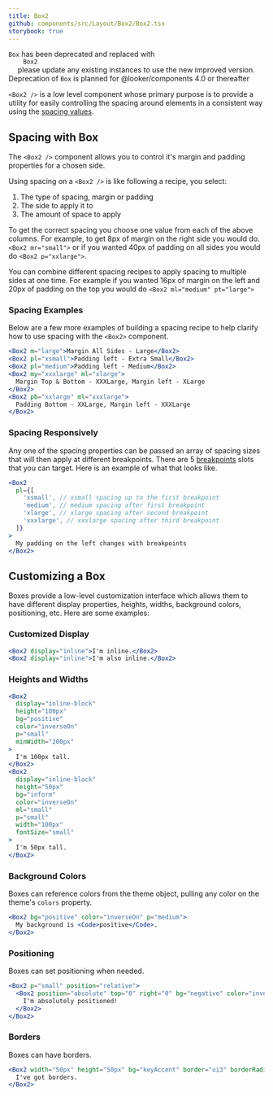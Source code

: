 ```yaml
---
title: Box2
github: components/src/Layout/Box2/Box2.tsx
storybook: true
---
```



<MessageBar noActions intent="inform" mb="medium">
  <Code>Box</Code> has been deprecated and replaced with
  <Code fontWeight="bold" fontSize="inherit">
    Box2
  </Code> please update any existing instances to use the new improved version. Deprecation
  of <Code>Box</Code> is planned for @looker/components 4.0 or thereafter
</MessageBar>

`<Box2 />` is a low level component whose primary purpose is to provide a utility for easily controlling the spacing around elements in a consistent way using the [spacing values](/#!/Spacing).

## Spacing with Box

The `<Box2 />` component allows you to control it's margin and padding properties for a chosen side.

Using spacing on a `<Box2 />` is like following a recipe, you select:

1. The type of spacing, margin or padding
1. The side to apply it to
1. The amount of space to apply

<BoxSpacingRecipeTable />

To get the correct spacing you choose one value from each of the above columns. For example, to get 8px of margin on the right side you would do. `<Box2 mr="small">` or if you wanted 40px of padding on all sides you would do `<Box2 p="xxlarge">`.

You can combine different spacing recipes to apply spacing to multiple sides at one time. For example if you wanted 16px of margin on the left and 20px of padding on the top you would do `<Box2 ml="medium" pt="large">`

### Spacing Examples

Below are a few more examples of building a spacing recipe to help clarify how to use spacing with the `<Box2>` component.

```jsx
<Box2 m="large">Margin All Sides - Large</Box2>
<Box2 pl="xsmall">Padding left - Extra Small</Box2>
<Box2 pl="medium">Padding left - Medium</Box2>
<Box2 my="xxxlarge" ml="xlarge">
  Margin Top & Bottom - XXXLarge, Margin left - XLarge
</Box2>
<Box2 pb="xxlarge" ml="xxxlarge">
  Padding Bottom - XXLarge, Margin left - XXXLarge
</Box2>
```

### Spacing Responsively

Any one of the spacing properties can be passed an array of spacing sizes that will then apply at different breakpoints. There are 5 [breakpoints](/#!/Breakpoints) slots that you can target. Here is an example of what that looks like.

```jsx
<Box2
  pl={[
    'xsmall', // xsmall spacing up to the first breakpoint
    'medium', // medium spacing after first breakpoint
    'xlarge', // xlarge spacing after second breakpoint
    'xxxlarge', // xxxlarge spacing after third breakpoint
  ]}
>
  My padding on the left changes with breakpoints
</Box2>
```

## Customizing a Box

Boxes provide a low-level customization interface which allows them to have different display properties, heights, widths, background colors, positioning, etc. Here are some examples:

### Customized Display

```jsx
<Box2 display="inline">I'm inline.</Box2>
<Box2 display="inline">I'm also inline.</Box2>
```

### Heights and Widths

```jsx
<Box2
  display="inline-block"
  height="100px"
  bg="positive"
  color="inverseOn"
  p="small"
  minWidth="200px"
>
  I'm 100px tall.
</Box2>
<Box2
  display="inline-block"
  height="50px"
  bg="inform"
  color="inverseOn"
  ml="small"
  p="small"
  width="100px"
  fontSize="small"
>
  I'm 50px tall.
</Box2>
```

### Background Colors

Boxes can reference colors from the theme object, pulling any color on the theme's `colors` property.

```jsx
<Box2 bg="positive" color="inverseOn" p="medium">
  My background is <Code>positive</Code>.
</Box2>
```

### Positioning

Boxes can set positioning when needed.

```jsx
<Box2 p="small" position="relative">
  <Box2 position="absolute" top="0" right="0" bg="negative" color="inverseOn">
    I'm absolutely positioned!
  </Box2>
</Box2>
```

### Borders

Boxes can have borders.

```jsx
<Box2 width="50px" height="50px" bg="keyAccent" border="ui3" borderRadius="4px">
  I've got borders.
</Box2>
```
